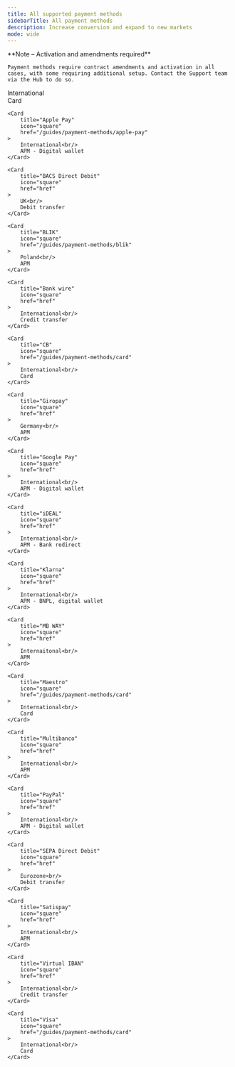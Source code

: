 ```yaml
---
title: All supported payment methods
sidebarTitle: All payment methods
description: Increase conversion and expand to new markets
mode: wide
---
```


<Note>
    **Note – Activation and amendments required**

    Payment methods require contract amendments and activation in all cases, with some requiring additional setup. Contact the Support team via the Hub to do so.
</Note>

<CardGroup cols={3}>
    <Card
        title="AMEX"
        icon="square"
        href="/guides/payment-methods/card"
    >
        International<br/>
        Card
    </Card>

    <Card
        title="Apple Pay"
        icon="square"
        href="/guides/payment-methods/apple-pay"
    >
        International<br/>
        APM - Digital wallet
    </Card>

    <Card
        title="BACS Direct Debit"
        icon="square"
        href="href"
    >
        UK<br/>
        Debit transfer
    </Card>

    <Card
        title="BLIK"
        icon="square"
        href="/guides/payment-methods/blik"
    >
        Poland<br/>
        APM
    </Card>

    <Card
        title="Bank wire"
        icon="square"
        href="href"
    >
        International<br/>
        Credit transfer
    </Card>

    <Card
        title="CB"
        icon="square"
        href="/guides/payment-methods/card"
    >
        International<br/>
        Card
    </Card>

    <Card
        title="Giropay"
        icon="square"
        href="href"
    >
        Germany<br/>
        APM
    </Card>

    <Card
        title="Google Pay"
        icon="square"
        href="href"
    >
        International<br/>
        APM - Digital wallet
    </Card>

    <Card
        title="iDEAL"
        icon="square"
        href="href"
    >
        International<br/>
        APM - Bank redirect
    </Card>

    <Card
        title="Klarna"
        icon="square"
        href="href"
    >
        International<br/>
        APM - BNPL, digital wallet
    </Card>

    <Card
        title="MB WAY"
        icon="square"
        href="href"
    >
        Internaitonal<br/>
        APM
    </Card>

    <Card
        title="Maestro"
        icon="square"
        href="/guides/payment-methods/card"
    >
        International<br/>
        Card
    </Card>

    <Card
        title="Multibanco"
        icon="square"
        href="href"
    >
        International<br/>
        APM
    </Card>

    <Card
        title="PayPal"
        icon="square"
        href="href"
    >
        International<br/>
        APM - Digital wallet
    </Card>

    <Card
        title="SEPA Direct Debit"
        icon="square"
        href="href"
    >
        Eurozone<br/>
        Debit transfer
    </Card>

    <Card
        title="Satispay"
        icon="square"
        href="href"
    >
        International<br/>
        APM
    </Card>

    <Card
        title="Virtual IBAN"
        icon="square"
        href="href"
    >
        International<br/>
        Credit transfer
    </Card>

    <Card
        title="Visa"
        icon="square"
        href="/guides/payment-methods/card"
    >
        International<br/>
        Card
    </Card>

</CardGroup>